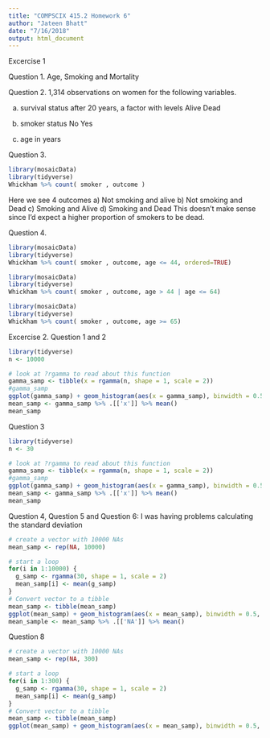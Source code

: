 ```yaml
---
title: "COMPSCIX 415.2 Homework 6"
author: "Jateen Bhatt"
date: "7/16/2018"
output: html_document
---
```


Excercise 1 \newline

Question 1. Age, Smoking and Mortality \newline

Question 2. 1,314 observations on women for the following variables. \newline 

a. survival status after 20 years, a factor with levels Alive Dead \newline

b. smoker status No Yes \newline

c. age in years \newline

Question 3. 
```r
library(mosaicData)
library(tidyverse)
Whickham %>% count( smoker , outcome )
```
Here we see 4 outcomes \newline
a) Not smoking and alive b) Not smoking and Dead c) Smoking and Alive d) Smoking and Dead \newline
This doesn't make sense since I'd expect a higher proportion of smokers to be dead. \newline

Question 4.
```r
library(mosaicData)
library(tidyverse)
Whickham %>% count( smoker , outcome, age <= 44, ordered=TRUE)
```
```r
library(mosaicData)
library(tidyverse)
Whickham %>% count( smoker , outcome, age > 44 | age <= 64)
```
```r
library(mosaicData)
library(tidyverse)
Whickham %>% count( smoker , outcome, age >= 65)
```


Excercise 2.
Question 1 and 2
```r
library(tidyverse)
n <- 10000

# look at ?rgamma to read about this function
gamma_samp <- tibble(x = rgamma(n, shape = 1, scale = 2)) 
#gamma_samp
ggplot(gamma_samp) + geom_histogram(aes(x = gamma_samp), binwidth = 0.5, fill = "grey", color = "black")
mean_samp <- gamma_samp %>% .[['x']] %>% mean()
mean_samp
```
Question 3
```r
library(tidyverse)
n <- 30

# look at ?rgamma to read about this function
gamma_samp <- tibble(x = rgamma(n, shape = 1, scale = 2)) 
#gamma_samp
ggplot(gamma_samp) + geom_histogram(aes(x = gamma_samp), binwidth = 0.5, fill = "grey", color = "black")
mean_samp <- gamma_samp %>% .[['x']] %>% mean()
mean_samp
```

Question 4, Question 5 and Question 6: I was having problems calculating the standard deviation
```r
# create a vector with 10000 NAs
mean_samp <- rep(NA, 10000)

# start a loop
for(i in 1:10000) {
  g_samp <- rgamma(30, shape = 1, scale = 2)
  mean_samp[i] <- mean(g_samp)
}
# Convert vector to a tibble
mean_samp <- tibble(mean_samp)
ggplot(mean_samp) + geom_histogram(aes(x = mean_samp), binwidth = 0.5, fill = "grey", color = "black")
mean_sample <- mean_samp %>% .[['NA']] %>% mean()
```

Question 8
```r
# create a vector with 10000 NAs
mean_samp <- rep(NA, 300)

# start a loop
for(i in 1:300) {
  g_samp <- rgamma(30, shape = 1, scale = 2)
  mean_samp[i] <- mean(g_samp)
}
# Convert vector to a tibble
mean_samp <- tibble(mean_samp)
ggplot(mean_samp) + geom_histogram(aes(x = mean_samp), binwidth = 0.5, fill = "grey", color = "black")
```
